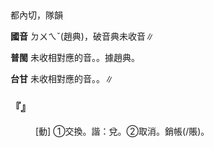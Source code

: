 
=={{ruby|對|ㄉㄨㄟˇ}}==

都內切，隊韻

'''國音''' <rt>ㄉㄨㄟˇ</rt>(趙典){{ruby|。|ㄉㄨㄟˋ}}，破音典未收音∥

'''普閩''' 未收相對應的音。{{ruby|(台)|ㄉㄨㄧ˪}}。據趙典。

'''台甘''' 未收相對應的音。{{ruby|(文)|ㄉㄨㄧ˪}}。{{ruby|(語)|ㄨㄧ˪}}∥

    

==='''『{{ruby|對|ㄉㄨㄟˇ}}』'''===
: [動] ①交換。諧：兌。②取消。銷帳(/賬)。
    

